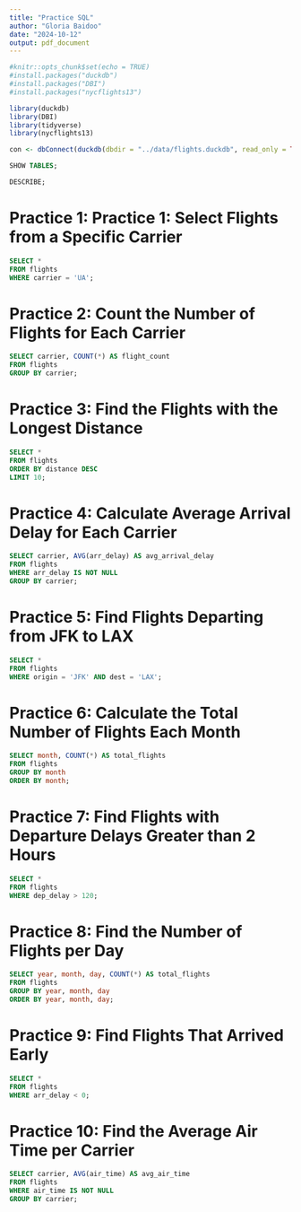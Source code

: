 ```yaml
---
title: "Practice SQL"
author: "Gloria Baidoo"
date: "2024-10-12"
output: pdf_document
---
```


```r
#knitr::opts_chunk$set(echo = TRUE)
#install.packages("duckdb")
#install.packages("DBI")
#install.packages("nycflights13")
```

```r
library(duckdb)
library(DBI)
library(tidyverse)
library(nycflights13)
```

```r
con <- dbConnect(duckdb(dbdir = "../data/flights.duckdb", read_only = TRUE))
```

```sql
SHOW TABLES;
```

```sql
DESCRIBE;
```

# Practice 1: Practice 1: Select Flights from a Specific Carrier 

```sql
SELECT *
FROM flights
WHERE carrier = 'UA';
```

# Practice 2: Count the Number of Flights for Each Carrier
```sql
SELECT carrier, COUNT(*) AS flight_count
FROM flights
GROUP BY carrier;
```

# Practice 3: Find the Flights with the Longest Distance
```sql
SELECT *
FROM flights
ORDER BY distance DESC
LIMIT 10;
```

# Practice 4: Calculate Average Arrival Delay for Each Carrier
```sql
SELECT carrier, AVG(arr_delay) AS avg_arrival_delay
FROM flights
WHERE arr_delay IS NOT NULL
GROUP BY carrier;
```

# Practice 5: Find Flights Departing from JFK to LAX
```sql
SELECT *
FROM flights
WHERE origin = 'JFK' AND dest = 'LAX';
```

# Practice 6: Calculate the Total Number of Flights Each Month
```sql
SELECT month, COUNT(*) AS total_flights
FROM flights
GROUP BY month
ORDER BY month;
```

# Practice 7: Find Flights with Departure Delays Greater than 2 Hours
```sql
SELECT *
FROM flights
WHERE dep_delay > 120;

```

# Practice 8: Find the Number of Flights per Day
```sql
SELECT year, month, day, COUNT(*) AS total_flights
FROM flights
GROUP BY year, month, day
ORDER BY year, month, day;
```

# Practice 9: Find Flights That Arrived Early
```sql
SELECT *
FROM flights
WHERE arr_delay < 0;
```

# Practice 10: Find the Average Air Time per Carrier
```sql
SELECT carrier, AVG(air_time) AS avg_air_time
FROM flights
WHERE air_time IS NOT NULL
GROUP BY carrier;
```

